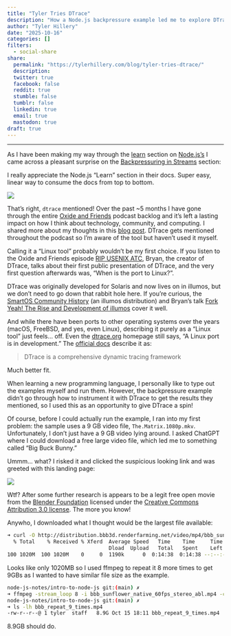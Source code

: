```yaml
---
title: "Tyler Tries DTrace"
description: "How a Node.js backpressure example led me to explore DTrace"  
author: "Tyler Hillery"
date: "2025-10-16"
categories: []
filters:
  - social-share
share:
  permalink: "https://tylerhillery.com/blog/tyler-tries-dtrace/"
  description:
  twitter: true
  facebook: false
  reddit: true
  stumble: false
  tumblr: false
  linkedin: true
  email: true
  mastodon: true
draft: true 
---
```


------------------------------------------------------------------------

As I have been making my way through the [learn](https://nodejs.org/en/learn/getting-started/introduction-to-nodejs) section on [Node.js's](https://nodejs.org/en) I came across a pleasant surprise on the [Backpressuring in Streams](https://nodejs.org/en/learn/modules/backpressuring-in-streams) section:

::: {.callout-note appearance="default" collapse=false title="Side Note"}
I really appreciate the Node.js "Learn" section in their docs. Super easy, linear way to consume the docs from top to bottom.
:::

![](../../assets/images/node-backpressure-dtrace.png)

That's right, `dtrace` mentioned! Over the past ~5 months I have gone through the entire [Oxide and Friends](https://oxide-and-friends.transistor.fm/) podcast backlog and it’s left a lasting impact on how I think about technology, community, and computing. I shared more about my thoughts in this [blog post](https://tylerhillery.com/blog/oxide-and-friends/). DTrace gets mentioned throughout the podcast so I'm aware of the tool but haven't used it myself. 

::: {.callout-note appearance="default" collapse=false title="Side Note"}
Calling it a "Linux tool" probably wouldn’t be my first choice. If you listen to the Oxide and Friends episode [RIP USENIX ATC](https://oxide-and-friends.transistor.fm/episodes/rip-usenix-atc), Bryan, the creator of DTrace, talks about their first public presentation of DTrace, and the very first question afterwards was, "When is the port to Linux?". 

DTrace was originally developed for Solaris and now lives on in illumos, but we don’t need to go down that rabbit hole here. If you’re curious, the [SmartOS Community History](https://docs.smartos.org/community-history/) (an illumos distribution) and Bryan’s talk [Fork Yeah! The Rise and Development of illumos](https://www.youtube.com/watch?v=-zRN7XLCRhc) cover it well.

And while there have been ports to other operating systems over the years (macOS, FreeBSD, and yes, even Linux), describing it purely as a "Linux tool" just feels... off. Even the [dtrace.org](https://dtrace.org/) homepage still says, "A Linux port is in development." The [official docs](https://illumos.org/books/dtrace/preface.html#preface) describe it as:

> DTrace is a comprehensive dynamic tracing framework

Much better fit.
:::

When learning a new programming language, I personally like to type out the examples myself and run them. However, the backpressure example didn’t go through how to instrument it with DTrace to get the results they mentioned, so I used this as an opportunity to give DTrace a spin!

Of course, before I could actually run the example, I ran into my first problem: the sample uses a 9 GB video file, `The.Matrix.1080p.mkv`. Unfortunately, I don’t just have a 9 GB video lying around. I asked ChatGPT where I could download a free large video file, which led me to something called "Big Buck Bunny." 

Ummm... what? I risked it and clicked the suspicious looking link and was greeted with this landing page:

![](../../assets/images/big-buck-bunny-landing-page.png)

Wtf? After some further research is appears to be a legit free open movie from the [Blender Foundation](https://www.blender.org/about/foundation/) licensed under the [Creative Commons Attribution 3.0 license](http://creativecommons.org/licenses/by/3.0/). The more you know! 

Anywho, I downloaded what I thought would be the largest file available:

```bash
➜ curl -O http://distribution.bbb3d.renderfarming.net/video/mp4/bbb_sunflower_native_60fps_stereo_abl.mp4
  % Total    % Received % Xferd  Average Speed   Time    Time     Time  Current
                                 Dload  Upload   Total   Spent    Left  Speed
100 1020M  100 1020M    0     0  1190k      0  0:14:38  0:14:38 --:--:--  639k
```
Looks like only 1020MB so I used ffmpeg to repeat it 8 more times to get 9GBs as I wanted to have similar file size as the example. 

```bash
node-js-notes/intro-to-node-js git:(main) ✗ 
➜ ffmpeg -stream_loop 8 -i bbb_sunflower_native_60fps_stereo_abl.mp4 -c copy bbb_repeat_9_times.mp4
node-js-notes/intro-to-node-js git:(main) ✗ 
➜ ls -lh bbb_repeat_9_times.mp4
-rw-r--r--@ 1 tyler  staff   8.9G Oct 15 18:11 bbb_repeat_9_times.mp4
```

8.9GB should do. 



